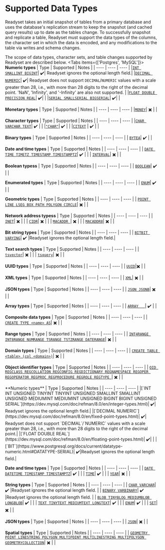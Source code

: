 
# Supported Data Types

Readyset takes an initial snapshot of tables from a primary database and uses the database's replication stream to keep the snapshot (and cached query results) up to date as the tables change.
To successfully snapshot and replicate a table, Readyset must support the data types of the columns, the character set in which the data is encoded, and any modifications to the table via writes and schema changes.

The scope of data types, character sets, and table changes supported by Readyset are described below. 
<Tabs items={['Postgres', 'MySQL']}>
<Tab>
**Numeric types**
| Type | Supported | Notes |
| ---- | ---- | ---- |
|[`INT SMALLINT BIGINT`](https://www.postgresql.org/docs/current/datatype-numeric.html#DATATYPE-INT)| ✔️| Readyset ignores the optional length field.|
|[`DECIMAL NUMERIC`](https://www.postgresql.org/docs/current/datatype-numeric.html#DATATYPE-NUMERIC-DECIMAL)| ✔️| Readyset does not support `DECIMAL`/`NUMERIC` values with a scale greater than 28, i.e., with more than 28 digits to the right of the decimal point. 'NaN', 'Infinity', and '-Infinity' are also not supported. |
|[`FLOAT DOUBLE PRECISION REAL`](https://dev.mysql.com/doc/refman/8.0/en/floating-point-types.html)| ✔️| |
|[`SERIAL SMALLSERIAL BIGSERIAL`](https://www.postgresql.org/docs/current/datatype-numeric.html#DATATYPE-SERIAL)| ✔️| | 

**Monetary types**
| Type | Supported | Notes |
| ---- | ---- | ---- |
|[`MONEY`](https://www.postgresql.org/docs/current/datatype-money.html)| ✖️ | |

**Character types**
| Type | Supported | Notes |
| ---- | ---- | ---- |
|[`CHAR VARCHAR TEXT`](https://www.postgresql.org/docs/current/datatype-character.html)| ✔️ | |
|[`"CHAR"`](https://www.postgresql.org/docs/current/datatype-character.html#DATATYPE-CHARACTER-SPECIAL-TABLE)| ✔️ | |
|[`CITEXT`](https://www.postgresql.org/docs/15/citext.html) | ✔️ | | 

**Binary types**
| Type | Supported | Notes |
| ---- | ---- | ---- |
| [`BYTEA`](https://www.postgresql.org/docs/current/datatype-binary.html)| ✔️ | |

**Date and time types**
| Type | Supported | Notes |
| ---- | ---- | ---- |
| [`DATE TIME TIMETZ TIMESTAMP TIMESTAMPTZ`](https://www.postgresql.org/docs/current/datatype-datetime.html)| ✔️ | |
| [`INTERVAL`](https://www.postgresql.org/docs/current/datatype-datetime.html)| ✖️ | |

**Boolean typess**
| Type | Supported | Notes |
| ---- | ---- | ---- |
| [`BOOLEAN`](https://www.postgresql.org/docs/current/datatype-boolean.html)| ✔️ | |

**Enumerated types**
| Type | Supported | Notes |
| ---- | ---- | ---- |
| [`ENUM`](https://www.postgresql.org/docs/current/datatype-enum.html)| ✔️ | |

**Geometric types**
| Type | Supported | Notes |
| ---- | ---- | ---- |
| [`POINT LINE LSEG BOX PATH POLYGON CIRCLE`](https://www.postgresql.org/docs/current/datatype-geometric.html)| ✖️ | |

**Network address typess**
| Type | Supported | Notes |
| ---- | ---- | ---- |
| [`INET`](https://www.postgresql.org/docs/current/datatype-net-types.html#DATATYPE-INET)| ✖️ | |
| [`CIDR`](https://www.postgresql.org/docs/current/datatype-net-types.html#DATATYPE-CIDR)| ✖️ | |
| [`MACADDR	`](https://www.postgresql.org/docs/current/datatype-net-types.html#DATATYPE-MACADDR)| ✖️ | |
| [`MACADDR8`](https://www.postgresql.org/docs/current/datatype-net-types.html#DATATYPE-MACADDR8)| ✖️ | |
	
**Bit string types**
| Type | Supported | Notes |
| ---- | ---- | ---- |
| [`BITBIT VARYING`](https://www.postgresql.org/docs/current/datatype-bit.html)| ✔️ |Readyset ignores the optional length field.|

**Text search types**
| Type | Supported | Notes |
| ---- | ---- | ---- |
| [`tsvector`](https://www.postgresql.org/docs/current/datatype-textsearch.html#DATATYPE-TSVECTOR)| ✖️ | |
| [`tsquery`](https://www.postgresql.org/docs/current/datatype-textsearch.html#DATATYPE-TSQUERY)| ✖️ | |

**UUID types**
| Type | Supported | Notes |
| ---- | ---- | ---- |
| [`UUID`](https://www.postgresql.org/docs/current/datatype-uuid.html)|✖️ | |

**XML types**
| Type | Supported | Notes |
| ---- | ---- | ---- |
| [`XML`](https://www.postgresql.org/docs/current/datatype-xml.html)| ✖️ | |

**JSON types**
| Type | Supported | Notes |
| ---- | ---- | ---- |
| [`JSON JSONB`](https://www.postgresql.org/docs/current/datatype-json.html)| ✖️ | |
		
**Array types**
| Type | Supported | Notes |
| ---- | ---- | ---- |
| [`ARRAY	`](https://www.postgresql.org/docs/current/arrays.html)| ✔️ | |

**Composite data types**
| Type | Supported | Notes |
| ---- | ---- | ---- |
| [`CREATE TYPE <name> AS`](https://www.postgresql.org/docs/current/rowtypes.html)| ✖️ | |

**Range types**
| Type | Supported | Notes |
| ---- | ---- | ---- |
| [`INT4RANGE INT8RANGE NUMRANGE TSRANGE TSTZRANGE DATERANGE`](https://www.postgresql.org/docs/current/rangetypes.html)| ✖️ | |
	
**Domain types**
| Type | Supported | Notes |
| ---- | ---- | ---- |
| [`CREATE TABLE <table> (col <domain>)`](https://www.postgresql.org/docs/current/domains.html)| ✖️ | |
	
**Object identifier types**
| Type | Supported | Notes |
| ---- | ---- | ---- |
| [`OID REGCLASS REGCOLLATION REGCONFIG REGDICTIONARY REGNAMESPACE REGOPER REGOPERATOR REGPROC REGPROCEDURE REGROLE REGTYPE	`](https://www.postgresql.org/docs/current/datatype-oid.html)| ✖️ | |
</Tab>

<Tab>
**Numeric types**
| Type | Supported | Notes |
| ---- | ---- | ---- |
|[`INT INT UNSIGNED TINYINT TINYINT UNSIGNED SMALLINT SMALLINT UNSIGNED MEDIUMINT MEDIUMINT UNSIGNED BIGINT BIGINT UNSIGNED SERIAL`](https://dev.mysql.com/doc/refman/8.0/en/integer-types.html)| ✔️| Readyset ignores the optional length field.|
|[`DECIMAL NUMERIC`](https://dev.mysql.com/doc/refman/8.0/en/fixed-point-types.html)| ✔️| Readyset does not support `DECIMAL`/`NUMERIC` values with a scale greater than 28, i.e., with more than 28 digits to the right of the decimal point.|
|[`FLOAT DOUBLE REAL`](https://dev.mysql.com/doc/refman/8.0/en/floating-point-types.html)| ✔️| |
|[`BIT`](https://www.postgresql.org/docs/current/datatype-numeric.html#DATATYPE-SERIAL)| ✔️|Readyset ignores the optional length field.| 

**Date and time types**
| Type | Supported | Notes |
| ---- | ---- | ---- |
| [`DATE DATETIME TIMESTAMP TIMESTAMPTZ`](https://dev.mysql.com/doc/refman/8.0/en/datetime.html)| ✔️ | |
| [`TIME`](https://dev.mysql.com/doc/refman/8.0/en/time.html)| ✔️ | |
| [`YEAR`](https://dev.mysql.com/doc/refman/8.0/en/year.html)| ✖️ | |

**String types**
| Type | Supported | Notes |
| ---- | ---- | ---- |
| [`CHAR VARCHAR`](https://dev.mysql.com/doc/refman/8.0/en/char.html)| ✔️ |Readyset ignores the optional length field. |
| [`BINARY VARBINARY`](https://dev.mysql.com/doc/refman/8.0/en/binary-varbinary.html)| ✔️ |Readyset ignores the optional length field. |
| [`BLOB TINYBLOG MEDIUMBLOB LONGBLOB`](https://dev.mysql.com/doc/refman/8.0/en/blob.html)| ✔️ | |
| [`TEXT TINYTEXT MEDIUMTEXT LONGTEXT`](https://dev.mysql.com/doc/refman/8.0/en/blob.html)| ✔️ | |
| [`ENUM`](https://dev.mysql.com/doc/refman/8.0/en/enum.html)| ✔️ | |
| [`SET`](https://dev.mysql.com/doc/refman/8.0/en/set.html)| ✖️ | |

**JSON types**
| Type | Supported | Notes |
| ---- | ---- | ---- |
| [`JSON`](https://dev.mysql.com/doc/refman/8.0/en/json.html)| ✖️ | |

**Spatial types**
| Type | Supported | Notes |
| ---- | ---- | ---- |
| [`GEOMETRY POINT LINESTRING POLYGON MULTIPOINT MULTILINESTRING MULTIPOLYGON GEOMETRYCOLLECTION`](https://dev.mysql.com/doc/refman/8.0/en/spatial-type-overview.html)| ✖️ | |
</Tab>
</Tabs>
